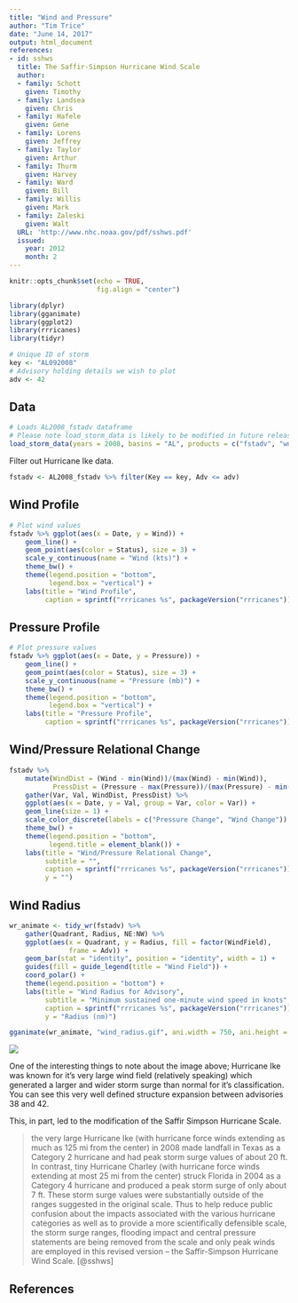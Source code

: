 ```yaml
---
title: "Wind and Pressure"
author: "Tim Trice"
date: "June 14, 2017"
output: html_document
references:
- id: sshws
  title: The Saffir-Simpson Hurricane Wind Scale
  author:
  - family: Schott
    given: Timothy
  - family: Landsea
    given: Chris
  - family: Hafele
    given: Gene
  - family: Lorens
    given: Jeffrey
  - family: Taylor
    given: Arthur
  - family: Thurm
    given: Harvey
  - family: Ward
    given: Bill
  - family: Willis
    given: Mark
  - family: Zaleski
    given: Walt
  URL: 'http://www.nhc.noaa.gov/pdf/sshws.pdf'
  issued:
    year: 2012
    month: 2
---
```


```r
knitr::opts_chunk$set(echo = TRUE, 
                      fig.align = "center")
```

```r
library(dplyr)
library(gganimate)
library(ggplot2)
library(rrricanes)
library(tidyr)
```

```r
# Unique ID of storm
key <- "AL092008"
# Advisory holding details we wish to plot
adv <- 42
```

## Data

```r
# Loads AL2008_fstadv dataframe
# Please note load_storm_data is likely to be modified in future releases. 
load_storm_data(years = 2008, basins = "AL", products = c("fstadv", "wndprb"))
```

Filter out Hurricane Ike data.

```r
fstadv <- AL2008_fstadv %>% filter(Key == key, Adv <= adv)
```

## Wind Profile

```r
# Plot wind values
fstadv %>% ggplot(aes(x = Date, y = Wind)) + 
    geom_line() + 
    geom_point(aes(color = Status), size = 3) + 
    scale_y_continuous(name = "Wind (kts)") + 
    theme_bw() + 
    theme(legend.position = "bottom", 
          legend.box = "vertical") +
    labs(title = "Wind Profile", 
         caption = sprintf("rrricanes %s", packageVersion("rrricanes")))
```

## Pressure Profile

```r
# Plot pressure values
fstadv %>% ggplot(aes(x = Date, y = Pressure)) + 
    geom_line() + 
    geom_point(aes(color = Status), size = 3) + 
    scale_y_continuous(name = "Pressure (mb)") + 
    theme_bw() + 
    theme(legend.position = "bottom", 
          legend.box = "vertical") +
    labs(title = "Pressure Profile", 
         caption = sprintf("rrricanes %s", packageVersion("rrricanes")))
```

## Wind/Pressure Relational Change

```r
fstadv %>%
    mutate(WindDist = (Wind - min(Wind))/(max(Wind) - min(Wind)),
           PressDist = (Pressure - max(Pressure))/(max(Pressure) - min(Pressure))) %>%
    gather(Var, Val, WindDist, PressDist) %>% 
    ggplot(aes(x = Date, y = Val, group = Var, color = Var)) + 
    geom_line(size = 1) + 
    scale_color_discrete(labels = c("Pressure Change", "Wind Change")) + 
    theme_bw() + 
    theme(legend.position = "bottom", 
          legend.title = element_blank()) + 
    labs(title = "Wind/Pressure Relational Change", 
         subtitle = "",
         caption = sprintf("rrricanes %s", packageVersion("rrricanes")), 
         y = "")
```

## Wind Radius

```r
wr_animate <- tidy_wr(fstadv) %>% 
    gather(Quadrant, Radius, NE:NW) %>% 
    ggplot(aes(x = Quadrant, y = Radius, fill = factor(WindField), 
               frame = Adv)) + 
    geom_bar(stat = "identity", position = "identity", width = 1) + 
    guides(fill = guide_legend(title = "Wind Field")) +
    coord_polar() + 
    theme(legend.position = "bottom") + 
    labs(title = "Wind Radius for Advisory", 
         subtitle = "Minimum sustained one-minute wind speed in knots",
         caption = sprintf("rrricanes %s", packageVersion("rrricanes")), 
         y = "Radius (nm)")
```

```r
gganimate(wr_animate, "wind_radius.gif", ani.width = 750, ani.height = 750)
```

![](wind_radius.gif)

One of the interesting things to note about the image above; Hurricane Ike was known for it's very large wind field (relatively speaking) which generated a larger and wider storm surge than normal for it's classification. You can see this very well defined structure expansion between advisories 38 and 42. 

This, in part, led to the modification of the Saffir Simpson Hurricane Scale. 

> the very large Hurricane Ike (with hurricane force winds extending as much as 125 mi from the center) in 2008 made landfall in Texas as a Category 2 hurricane and had peak storm surge values of about 20 ft. In contrast, tiny Hurricane Charley (with hurricane force winds extending at most 25 mi from the center) struck Florida in 2004 as a Category 4 hurricane and produced a peak storm surge of only about 7 ft. These storm surge values were substantially outside of the ranges suggested in the original scale. Thus to help reduce public confusion about the impacts associated with the various hurricane categories as well as to provide a more scientifically defensible scale, the storm surge ranges, flooding impact and central pressure statements are being removed from the scale and only peak winds are employed in this revised version – the Saffir-Simpson Hurricane Wind Scale. [@sshws]

## References
